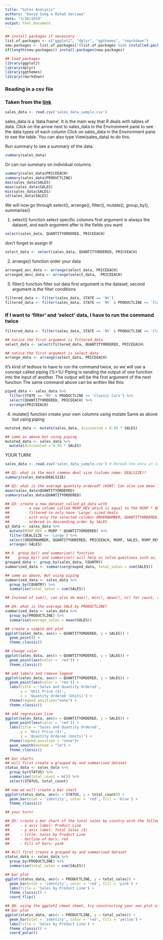 ```yaml
---
title: "Sales Analysis"
authors: "David Sung & Rihad Variawa"
date: "3/28/2019"
output: html_document
---
```


```r
## install packages if necessary
list.of.packages <- c("ggplot2", "dplyr", "ggthemes", "rmarkdown")
new.packages <- list.of.packages[!(list.of.packages %in% installed.packages()[,"Package"])]
if(length(new.packages)) install.packages(new.packages)

## load packages
library(ggplot2)
library(dplyr)
library(ggthemes)
library(rmarkdown)
```

### Reading in a csv file
### Taken from the [link](https://www.kaggle.com/kyanyoga/sample-sales-data/version/1#_=_)

```r
sales_data <- read.csv('sales_data_sample.csv')
```

sales_data is a 'data.frame'. It is the main way that R deals with tables of data.
Click on the arrow next to sales_data in the Environment pane to see the data types of each column
Click on sales_data in the Environment pane to see the table. You can also type View(sales_data) to do this.

Run summary to see a summary of the data.

```r
summary(sales_data)
```

Or can run summary on individual columns.

```r
summary(sales_data$PRICEEACH)
summary(sales_data$PRODUCTLINE)
max(sales_data$SALES)
mean(sales_data$SALES)
min(sales_data$SALES)
sd(sales_data$SALES)
```

We will now go through select(), arrange(), filter(), mutate(), group_by(), summarise()

1. select() function
select specific columns
first argument is always the dataset, and each argument after is the fields you want

```r
select(sales_data, QUANTITYORDERED, PRICEEACH)
```

don't forget to assign it!

```r
select_data <- select(sales_data, QUANTITYORDERED, PRICEEACH)
```

2. arrange() function
order your data

```r
arranged_asc_data <- arrange(select_data, PRICEEACH)
arranged_desc_data <- arrange(select_data, -PRICEEACH)
```

3. filter() function
filter out data
first argument is the dataset, second argument is the filter conditions

```r
filtered_data <- filter(sales_data, STATE == 'NY')
filtered_data <- filter(sales_data, STATE == 'NY' & PRODUCTLINE == 'Classic Cars')
```

### If I want to 'filter' and 'select' data, I have to run the command twice

```r
filtered_data <- filter(sales_data, STATE == 'NY' & PRODUCTLINE == 'Classic Cars')

## notice the first argument is filtered_data
select_data <- select(filtered_data, QUANTITYORDERED, PRICEEACH)

## notice the first argument is select_data
arrange_data <- arrange(select_data, PRICEEACH) 
```

It's kind of tedious to have to run the command twice, so we will use a concept called piping (%>%)
Piping is sending the output of one function into the input of another. The output will be the first argument of the next function
The same command above can be written like this:

```r
piped_data <- sales_data %>%
  filter(STATE == 'NY' & PRODUCTLINE == 'Classic Cars') %>%
  select(QUANTITYORDERED, PRICEEACH) %>%
  arrange(PRICEEACH)
```

4. mutate() function
create your own columns using mutate
Same as above but using piping

```r
mutated_data <- mutate(sales_data, discounted = 0.95 * SALES)

## same as above but using piping
mutated_data <- sales_data %>%
  mutate(discounted = 0.95 * SALES)
```

YOUR TURN!

```r
sales_data <- read.csv('sales_data_sample.csv') # Reread the data in case you made any changes to it
```

```r
## Q1: what is the most common deal size (column name: DEALSIZE)?
summary(sales_data$DEALSIZE)
```

```r
## Q2: what is the average quantity ordered? (HINT: Can also use mean function)
mean(sales_data$QUANTITYORDERED)
summary(sales_data$QUANTITYORDERED)
```

```r
## Q3: create a new dataset called q3_data with 
##       - a new column called MSRP_REV which is equal to the MSRP * QUANTITYORDERED
##       - filtered to only have 'Large' sized deals 
##       - with only the selected columns ORDERNUMBER, QUANTITYORDERED, PRICEEACH, MSRP, SALES, MSRP_REV
##       - ordered in descending order by SALES
q3_data <- sales_data %>% 
  mutate(MSRP_REV = MSRP * QUANTITYORDERED) %>% 
  filter(DEALSIZE == 'Large') %>% 
  select(ORDERNUMBER, QUANTITYORDERED, PRICEEACH, MSRP, SALES, MSRP_REV) %>% 
  arrange(-SALES)
```

```r
## 5. group_by() and summarise() function
##    group_by() and summarise() will help us solve questions such as, what are the total sales by country?
grouped_data <- group_by(sales_data, COUNTRY)
summarised_data <- summarise(grouped_data, total_sales = sum(SALES))

## same as above, But using piping
summarised_data <- sales_data %>%
  group_by(COUNTRY) %>%
  summarise(total_sales = sum(SALES))
```

```r
## Instead of sum(), can also do max(), min(), mean(), n() for count, and others

## Q4: what is the average SALE by PRODUCTLINE?
summarised_data <- sales_data %>% 
  group_by(PRODUCTLINE) %>% 
  summarise(average_sales = mean(SALES))
```

```r
## create a simple dot plot
ggplot(sales_data, aes(x = QUANTITYORDERED, y = SALES)) +
  geom_point() +
  theme_classic()
```

```r
## change color
ggplot(sales_data, aes(x = QUANTITYORDERED, y = SALES)) +
  geom_point(aes(color = 'red')) +
  theme_classic()
```

```r
## add labels and remove legend
ggplot(sales_data, aes(x = QUANTITYORDERED, y = SALES)) +
  geom_point(aes(color = 'red')) +
  labs(title = 'Sales and Quantity Ordered',
       y = 'Unit Price ($)',
       x = 'Quantity Ordered (Units)') + 
  theme(legend.position="none") +
  theme_classic()
```

```r
## add regression line
ggplot(sales_data, aes(x = QUANTITYORDERED, y = SALES)) +
  geom_point(aes(color = 'red')) +
  labs(title = 'Sales and Quantity Ordered',
       y = 'Unit Price ($)',
       x = 'Quantity Ordered (Units)') + 
  theme(legend.position = "none")+
  geom_smooth(method = "lm") +
  theme_classic()
```

```r
## bar charts
## will first create a grouped by and summarised dataset
status_data <- sales_data %>%
  group_by(STATUS) %>%
  summarise(total_count = n()) %>%
  select(STATUS, total_count)
```

```r
## now we will create a bar chart
ggplot(status_data, aes(x = STATUS, y = total_count)) +
  geom_bar(stat = 'identity', color = 'red', fill = 'blue') +
  theme_classic()
```

```r
## your turn!

## Q5: create a bar chart of the total sales by country with the following properties:
##     - x axis label: Product Line
##     - y axis label: Total Sales ($)
##     - title: Sales by Product Line
##     - Outline of bars: red
##     - Fill of bars: pink

## Will first create a grouped by and summarised dataset
status_data <- sales_data %>%
  group_by(PRODUCTLINE) %>%
  summarise(total_sales = sum(SALES))
```

```r
## bar plot
ggplot(status_data, aes(x = PRODUCTLINE, y = total_sales)) +
  geom_bar(stat = 'identity', color = 'red', fill = 'pink') +
  labs(title = 'Sales by Product Line') +
  theme_classic() +
  coord_flip()
```

```r
## Q6: using the ggplot2 cheat sheet, try constructing your own plot of choice!
## bar plot
ggplot(status_data, aes(x = PRODUCTLINE, y = total_sales)) +
  geom_bar(stat = 'identity', color = 'red', fill = 'yellow') +
  labs(title = 'Sales by Product Line') +
  theme_classic() +
  coord_polar()
```

